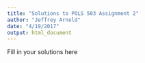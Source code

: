 ```yaml
---
title: "Solutions to POLS 503 Assignment 2"
author: "Jeffrey Arnold"
date: "4/19/2017"
output: html_document
---
```


Fill in your solutions here
